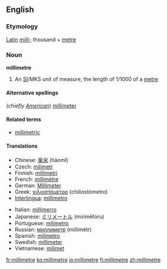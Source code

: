 ==English==
===Etymology===
[[Latin]] ''[[milli-]]'' thousand + [[metre]]

===Noun===
'''millimetre'''

#An [[SI#Abbreviation|SI]]/MKS unit of measure, the length of 1/1000 of a [[metre]]

====Alternative spellings====
(''chiefly [[w:American English|American]]'') [[millimeter]]

====Related terms====
*[[millimetric]]

====Translations====
{{top}}
*Chinese: [[毫米]] (háomǐ)
*Czech: [[milimetr]] {{m}}
*Finnish: [[millimetri]]
*French: [[millimètre]] {{m}}
*German: [[Millimeter]] {{m}}
*Greek: [[χιλιοστόμετρο]] (chiliostómetro)
*[[Interlingua]]: [[millimetro]]
{{mid}}
*Italian: [[millimerro]]
*Japanese: [[ミリメートル]] (mirimētoru)
*Portuguese: [[milímetro]] {{m}}
*Russian: [[миллиметр]] (millimétr) {{m}}
*Spanish: [[milímetro]] {{m}}
*Swedish: [[millimeter]] {{c}}
*Vietnamese: [[milimet]]
{{bottom}}

[[fr:millimetre]]
[[ko:millimetre]]
[[io:millimetre]]
[[fi:millimetre]]
[[zh:millimetre]]